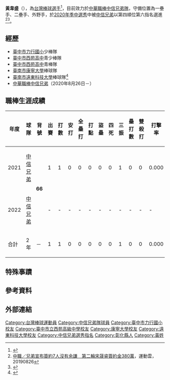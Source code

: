 {{Infobox CPBL player|
|name=黃韋盛|
|image=|
|width=300|
|position=一壘手/二壘手/外野手|
|team=中信兄弟|
|number=66|
|bats=右|
|throws=右|
|birthdate={{birth_date_and_age|1999|2|19|mf=y}}|
|birthplace={{TWN}}[[彰化縣|彰化縣]]|
|debutdate=7月17日
|debutyear=2021年
|debutteam=中信兄弟
|statyear=2021年球季
|stat1label=打擊率
|stat1value=0
|stat2label=全壘打
|stat2value=0
|stat3label=打點
|stat3value=0
|stat4label=盜壘
|stat4value=0
|teams=<nowiki></nowiki> 
*[[中信兄弟|中信兄弟]]（2020年8月26日－）
|awards=<nowiki></nowiki>
*1次[[中華職棒總冠軍賽|總冠軍]]：2021
}}

'''黃韋盛'''（{{bd|1999年|2月19日}}），為[[台灣|台灣]][[棒球|棒球]][[選手|選手]]<ref>{{cite web |title=黃韋盛 66 |url=http://www.cpbl.com.tw/players/person.html?player_id=005298&teamno=EE2 |website=中華職棒大聯盟全球資訊網 |accessdate=2021-01-07}}</ref>，目前效力於[[中華職棒|中華職棒]][[中信兄弟隊|中信兄弟隊]]，守備位置為一壘手、二壘手、外野手，於[[中華職棒歷年選秀會#職棒三十一年（2020年）|2020年季中選秀]]中被[[中信兄弟|中信兄弟]]以第四順位第六指名選進<ref>[https://sports.ettoday.net/news/1793787 中職／兄弟宣布簽約7人沒有余謙　第二輪宋晟睿簽約金380萬]，運動雲，20190826</ref><ref>{{cite news |author1=王覺一 |title=【中職測試會】黃韋盛去年落選不沮喪　最崇拜兄弟彭政閔 |url=https://tw.appledaily.com/sports/20200706/I7K7A77GQ3ITNFS4FF7WAZ45TM/ |accessdate=2021-01-07 |work=蘋果新聞網 |date=2020-07-06}}</ref>。

==經歷==
*[[臺中市|臺中市]][[力行國小|力行國小]]少棒隊
*[[臺中市立西苑高級中學|臺中市西苑高中]]青少棒隊
*[[臺中市|臺中市]][[西苑高中|西苑高中]]青棒隊
*[[臺南市|臺南市]][[康寧大學|康寧大學]]棒球隊
*[[臺南市|臺南市]][[遠東科技大學|遠東科技大學]]棒球隊<ref>{{cite news |author1=黃啟銘 |title=遠東科大讓我圓夢了! 黃韋盛加盟職棒中信兄弟隊 |url=https://money.udn.com/money/story/5723/4877460 |accessdate=2021-01-07 |work=經濟日報 |date=2020-09-21}}</ref>
*[[中華職棒|中華職棒]][[中信兄弟|中信兄弟]]（2020年8月26日－）

==職棒生涯成績==
{| class="wikitable" width="1000px"
|- align="center"
!年度!!球隊!!背號!!出賽!!打數!!安打!!全壘打!!打點!!盜壘!!四死!!三振!!壘打數!!雙殺打!!打擊率!!上壘率!!長打率!!OPS
|- align="center"
|2021||[[中信兄弟|中信兄弟]]||rowspan=2|'''66'''||1||1||0||0||0||0||0||1||0||0||0.000||0.000||0.000||0.000
|- align="center"
|2022||[[中信兄弟|中信兄弟]]||-||-||-||-||-||-||-||-||-||-||-||-||-||-

|- style="color:black; background-color:yellow" align="center"
|合計||2年||－||1||1||0||0||0||0||0||1||0||0||0.000||0.000||0.000||0.000
|}

==特殊事蹟==

== 參考資料 ==
{{reflist|2}}

==外部連結==
{{台灣棒球維基館}}
{{中信兄弟隊球員名單}}
{{DEFAULTSORT:Huang Wei Sheng}}
[[Category:台灣棒球運動員|Category:台灣棒球運動員]]
[[Category:中信兄弟隊球員|Category:中信兄弟隊球員]]
[[Category:臺中市力行國小校友|Category:臺中市力行國小校友]]
[[Category:臺中市立西苑高級中學校友|Category:臺中市立西苑高級中學校友]]
[[Category:康寧大學校友|Category:康寧大學校友]]
[[Category:遠東科技大學校友|Category:遠東科技大學校友]]
[[Category:中信兄弟選秀指名|Category:中信兄弟選秀指名]]
[[Category:彰化縣人|Category:彰化縣人]]
[[Category:黃姓|Category:黃姓]]